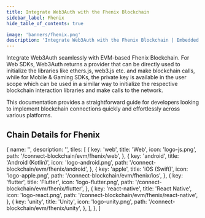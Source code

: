 ```yaml
---
title: Integrate Web3Auth with the Fhenix Blockchain
sidebar_label: Fhenix
hide_table_of_contents: true

image: 'banners/fhenix.png'
description: 'Integrate Web3Auth with the Fhenix Blockchain | Embedded Wallets'
---
```



<SEO
  title="Integrate Web3Auth with the Fhenix Blockchain"
  description="Integrate Web3Auth with the Fhenix Blockchain | Embedded Wallets"
  image="https://web3auth.io/docs/banners/fhenix.png"
  slug="/embedded-wallets/connect-blockchain/evm/fhenix"
/>

Integrate Web3Auth seamlessly with EVM-based Fhenix Blockchain. For Web SDKs, Web3Auth returns a provider that can be directly used to initialize the libraries like ethers.js, web3.js etc. and make blockchain calls, while for Mobile & Gaming SDKs, the private key is available in the user scope which can be used in a similar way to initialize the respective blockchain interaction libraries and make calls to the network.

This documentation provides a straightforward guide for developers looking to implement blockchain connections quickly and effortlessly across various platforms.

## Chain Details for Fhenix

<ChainDetailsFhenix />

  {
    name: '',
    description: '',
    tiles: [
      {
        key: 'web',
        title: 'Web',
        icon: 'logo-js.png',
        path: '/connect-blockchain/evm/fhenix/web',
      },
      {
        key: 'android',
        title: 'Android (Kotlin)',
        icon: 'logo-android.png',
        path: '/connect-blockchain/evm/fhenix/android',
      },
      {
        key: 'apple',
        title: 'iOS (Swift)',
        icon: 'logo-apple.png',
        path: '/connect-blockchain/evm/fhenix/ios',
      },
      {
        key: 'flutter',
        title: 'Flutter',
        icon: 'logo-flutter.png',
        path: '/connect-blockchain/evm/fhenix/flutter',
      },
      {
        key: 'react-native',
        title: 'React Native',
        icon: 'logo-react.png',
        path: '/connect-blockchain/evm/fhenix/react-native',
      },
      {
        key: 'unity',
        title: 'Unity',
        icon: 'logo-unity.png',
        path: '/connect-blockchain/evm/fhenix/unity',
      },
    ],
  },
]

<Tiles tileGroups={Fhenix} />
